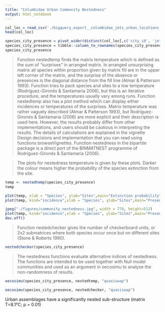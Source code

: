 ```yaml
---
title: "Columbidae Urban Community Nestedness"
output: html_notebook
---
```


```r
col_loc = read_csv('./bigquery_export__columbidae_jetz_urban_locations.csv')
head(col_loc)
```

```r
species_city_presence = pivot_wider(distinct(col_loc[,c('city_id', 'jetz_scientific_name', 'present_in_city')]), names_from = jetz_scientific_name, values_from = "present_in_city", values_fill = list(present_in_city = F))
species_city_presence = tibble::column_to_rownames(species_city_presence, var='city_id')
species_city_presence
```

> Function nestedtemp finds the matrix temperature which is defined as the sum of “surprises” in arranged matrix. In arranged unsurprising matrix all species within proportion given by matrix fill are in the upper left corner of the matrix, and the surprise of the absence or presences is the diagonal distance from the fill line (Atmar & Patterson 1993). Function tries to pack species and sites to a low temperature (Rodríguez-Gironés & Santamaria 2006), but this is an iterative procedure, and the temperatures usually vary among runs. Function nestedtemp also has a plot method which can display either incidences or temperatures of the surprises. Matrix temperature was rather vaguely described (Atmar & Patterson 1993), but Rodríguez-Gironés & Santamaria (2006) are more explicit and their description is used here. However, the results probably differ from other implementations, and users should be cautious in interpreting the results. The details of calculations are explained in the vignette Design decisions and implementation that you can read using functions browseVignettes. Function nestedness in the bipartite package is a direct port of the BINMATNEST programme of Rodríguez-Gironés & Santamaria (2006). 

> The plots for nestedness temperature is given by these plots. Darker the colour means higher the probability of the species extinction from the site.

```r
temp <- nestedtemp(species_city_presence)
temp
```

```r
plot(temp, xlab = "Species", ylab="Sites",main="Extinction probability", names= TRUE)
plot(temp, kind="incidence",xlab = "Species", ylab="Sites",main="Presence-absence", names= TRUE)
```

```r
jpeg("./figures/community_nestedness.jpg", width = 778, height=512)
plot(temp, kind="incidence",xlab = "Species", ylab="Sites",main="Presence-absence")
dev.off()
```

> Function nestedchecker gives the number of checkerboard units, or 2x2 submatrices where both species occur once but on different sites (Stone & Roberts 1990). 

```r
nestedchecker(species_city_presence)
```


> The nestedness functions evaluate alternative indices of nestedness. The functions are intended to be used together with Null model communities and used as an argument in oecosimu to analyse the non-randomness of results. 

```r
oecosimu(species_city_presence, nestedtemp, "quasiswap")
```

```r
oecosimu(species_city_presence, nestedchecker, "quasiswap")
```


Urban assemblages have a significantly nested sub-structure (matrix T=8.1°C; p = 0.01)
